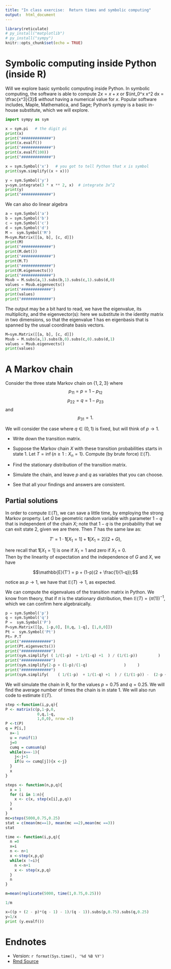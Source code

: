 ```yaml
---
title: "In class exercise:  Return times and symbolic computing"
output:  html_document
---
```



```r
library(reticulate)
# py_install("matplotlib")
# py_install("sympy")
knitr::opts_chunk$set(echo = TRUE)
```


# Symbolic computing inside Python  (inside R)

Will we explore basic symbolic computing inside Python.  In symbolic computing, the software is able to compute $2x = x+x$  or $\int_0^x x^2 dx = \tfrac{x^3}{3}$ *without* having a numerical value for $x$.  Popular software includes, Maple, Mathematica, and Sage; Python's *sympy* is a basic in-house substitute, which we will explore.


```python
import sympy as sym

x = sym.pi   # the digit pi
print(x)
print("#############")
print(x.evalf())
print("#############")
print(x.evalf(100))
print("#############")

x = sym.Symbol('x')   # you got to tell Python that x is symbol
print(sym.simplify((x + x)))

y = sym.Symbol('y')
y=sym.integrate(3 * x ** 2, x)  # integrate 3x^2
print(y)
print("#############")
```

We can also do linear algebra

```python
a = sym.Symbol('a')
b = sym.Symbol('b')
c = sym.Symbol('c')
d = sym.Symbol('d')
M =  sym.Symbol('M')
M=sym.Matrix([[a, b], [c, d]])
print(M)
print("#############")
print(M.det())
print("#############")
print(M.T)
print("#############")
print(M.eigenvects())
print("#############")
Msub = M.subs(a,1).subs(b,1).subs(c,1).subs(d,0)
values = Msub.eigenvects()
print("#############")
print(values)
print("#############")


```

The output may be a bit hard to read, we have the eigenvalue, its multiplicity, and the eigenvector(s): here we substitute in the identity matrix in two dimensions, so that the eigenvalue $1$ has en eigenbasis that is spanned by the usual coordinate basis vectors.

```python
M=sym.Matrix([[a, b], [c, d]])
Msub = M.subs(a,1).subs(b,0).subs(c,0).subs(d,1)
values = Msub.eigenvects()
print(values)
```


# A Markov chain

Consider the three state Markov chain on $\{1,2,3\}$ where 
$$p_{11} = p = 1-p_{12}$$ 
$$p_{22} = q=1- p_{23}$$
and
$$p_{31}=1.$$

We will consider the case where $q \in (0,1)$ is fixed, but will think of $p \to 1$.  

* Write down the transition matrix.

* Suppose the Markov chain $X$ with these transition probabilities starts in state $1$.  Let $T = \inf\{n \geq 1: X_n = 1\}$.   Compute (by brute force) $\mathbb{E}(T)$.

* Find the stationary distribution of the transition matrix.

*  Simulate the chain, and leave $p$ and $q$ as variables that you can choose.

*  See that all your findings and answers are consistent.

## Partial solutions

In order to compute $\mathbb{E}(T)$, we can save a little time, by employing the strong Markov property. Let $G$ be geometric random variable  with parameter $1-q$ that is independent of the chain $X$;  note that $1-q$ is the probability that we can exit state $2$, given we are there.  Then $T$ has the same law as:

$$T' = 1 \cdot \mathbf{1}[X_1=1] + \mathbf{1}[X_1=2](2+G),$$

here recall that $\mathbf{1}[X_1=1]$ is one if $X_1=1$ and zero if $X_1=0$.   
Then by the linearity of expectation and the independence of $G$ and $X$, we have 

$$\mathbb{E}(T') = p + (1-p)(2 + \frac{1}{1-q});$$

notice as $p \to 1$, we have that $\mathbb{E}(T) \to 1$, as expected.

We can compute the eigenvalues of the transition matrix in Python.  We know from theory, that if $\pi$ is the stationary distribution, then $\mathbb{E}(T) = (\pi(1))^{-1}$, which we can confirm here algebraically. 


```python
p = sym.Symbol('p')
q = sym.Symbol('q')
P =  sym.Symbol('P')
P=sym.Matrix([[p, 1-p,0], [0,q, 1-q], [1,0,0]])
Pt =  sym.Symbol('Pt')
Pt= P.T
print("#############")
print(Pt.eigenvects())
print("#############")
print(sym.simplify( ( 1/(1-p)  + 1/(1-q) +1  ) / (1/(1-p))         )        )
print("#############")
print(sym.simplify(2-p + (1-p)/(1-q)                )     )
print("#############")
print(sym.simplify(    ( 1/(1-p)  + 1/(1-q) +1  ) / (1/(1-p)) -  (2-p + (1-p)/(1-q)  )        )        )
```




We will simulate the chain in R, for the values $p=0.75$ and $q=0.25$.  We will find the average number of times the chain is in state $1$.  We will also run code to estimate $\mathbb{E}(T)$.

```r
step <-function(i,p,q){
P <- matrix(c(p,1-p,0, 
              0,q,1-q, 
              1,0,0), nrow =3)
P <-t(P)
q = P[i,]
  x=-1
  u = runif(1)
  j=0
  cumq = cumsum(q)
  while(x==-1){
    j<-j+1
    if(u <= cumq[j]){x <-j}
  }
  x
}

steps <- function(n,p,q){
  x = 1
  for (i in 1:n){
    x <- c(x, step(x[i],p,q))
  }
  x
}
mc=steps(5000,0.75,0.25)
stat = c(mean(mc==1), mean(mc ==2),mean(mc ==3))
stat

time <- function(i,p,q){
  n =0
  x=i
  n <- n+1
  x <-step(x,p,q)
  while(x !=i){
    n <-n+1
    x <- step(x,p,q)
  }
  n
}

m=mean(replicate(5000, time(1,0.75,0.25)))

1/m


```


```python
x=((p + (2 - p)*(q - 1) - 1)/(q - 1)).subs(p,0.75).subs(q,0.25)
y=1/x
print (y.evalf())
```

#  Endnotes

* Version: `r format(Sys.time(), '%d %B %Y')`
* [Rmd Source](https://tsoo-math.github.io/ucl2/returntime-sol.Rmd)
<br>
<br>
<br>
